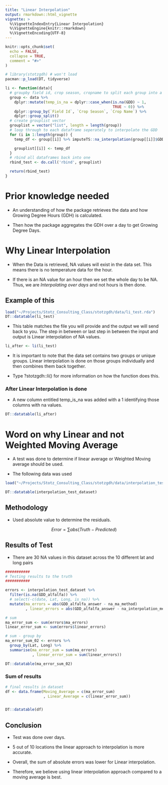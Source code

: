 ```yaml
---
title: "Linear Interpolation"
output: rmarkdown::html_vignette
vignette: >
  %\VignetteIndexEntry{Linear Interpolation}
  %\VignetteEngine{knitr::rmarkdown}
  %\VignetteEncoding{UTF-8}
---
```


```r
knitr::opts_chunk$set(
  echo = FALSE, 
  collapse = TRUE,
  comment = "#>"
)
```

```r
# library(stotzgdh) # won't load 
pacman::p_load(DT, tidyverse)
```


```r
li <- function(data){
  # groupby field id, crop season, cropname to split each group into a dataframe.
  group <- data %>%
    dplyr::mutate(temp_is_na = dplyr::case_when(is.na(GDD) ~ 1,
                                                TRUE ~ 0)) %>%
    dplyr::group_by(`Field Id`, `Crop Season`, `Crop Name`) %>%
    dplyr::group_split()
  # create grouplist vector
  grouplist = vector("list", length = length(group))
  # loop through to each dataframe seperately to interpolate the GDD
  for (i in 1:length(group)) {
    temp_df <- group[[i]] %>% imputeTS::na_interpolation(group[[i]]$GDD, option = 'linear', maxgap = Inf)

    grouplist[[i]] <- temp_df
  }
  # rbind all dataframes back into one
  rbind_test <- do.call('rbind', grouplist)

  return(rbind_test)
}
```


# Prior knowledge needed

* An understanding of how the package retrieves the data and how Growing Degree Hours (GDH) is calculated. 

* Then how the package aggregates the GDH over a day to get Growing Degree Days. 

# Why Linear Interpolation

* When the Data is retrieved, NA values will exist in the data set. This means there is no temperature data for the hour. 

* If there is an NA value for an hour then we set the whole day to be NA. Thus, we are *Interpolating over days* and not hours is then done.

## Example of this

```r
load("~/Projects/Stotz_Consulting_Class/stotzgdh/data/li_test.rda")
DT::datatable(li_test)
```


* This table matches the file you will provide and the output we will send back to you. The step in between or last step in between the input and output is Linear interpolation of NA values. 

```r
li_after <- li(li_test)
```

* It is important to note that the data set contains two groups or unique groups. Linear interpolation is done on those groups individually and then combines them back together. 

* Type ?stotzgdh::li() for more information on how the function does this.

### After Linear Interpolation is done

* A new column entitled temp_is_na was added with a 1 identifying those columns with na values. 

```r
DT::datatable(li_after)
```


# Word on why Linear and not Weighted Moving Average

* A test was done to determine if linear average or Weighted Moving average should be used. 

* The following data was used

```r
load("~/Projects/Stotz_Consulting_Class/stotzgdh/data/interpolation_test_dataset.rda")

DT::datatable(interpolation_test_dataset)
```

## Methodology

* Used absolute value to determine the residuals. 

$$
Error = \sum abs(Truth - Predicted)
$$

## Results of Test

* There are 30 NA values in this dataset across the 10 different lat and long pairs

```r
###########
# Testing results to the truth 
###########

errors <- interpolation_test_dataset %>% 
  filter(is.na(GDD_alfalfa)) %>% 
  # select(-c(date, Lat, Long, is_na)) %>% 
  mutate(ma_errors = abs(GDD_alfalfa_answer - na_ma_method)
         , linear_errors = abs(GDD_alfalfa_answer - na_interpolation_method))

# sum 
ma_error_sum <- sum(errors$ma_errors)
linear_error_sum <- sum(errors$linear_errors)

# sum - group by 
ma_error_sum_02 <- errors %>% 
  group_by(Lat, Long) %>% 
  summarise(ma_error_sum = sum(ma_errors)
            , linear_error_sum = sum(linear_errors))

DT::datatable(ma_error_sum_02)
```


### Sum of results


```r
# final results in dataset
df <- data.frame(Moving_Average = c(ma_error_sum)
                 , Linear_Average = c(linear_error_sum))


DT::datatable(df)
```



## Conclusion

* Test was done over days. 

* 5 out of 10 locations the linear approach to interpolation is more accurate.

* Overall, the sum of absolute errors was lower for Linear interpolation. 

* Therefore, we believe using linear interpolation approach compared to a moving average is best.
